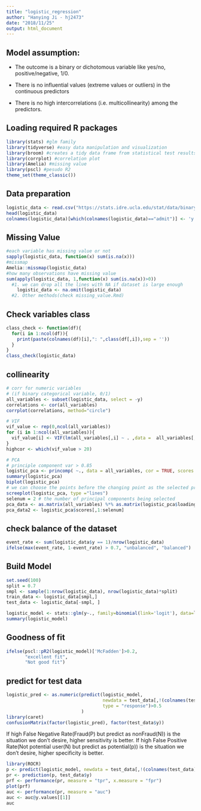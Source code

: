 ```yaml
---
title: "logistic_regression"
author: "Hanying Ji - hj2473"
date: "2018/11/25"
output: html_document
---
```


## Model assumption:

- The outcome is a binary or dichotomous variable like yes/no, positive/negative, 1/0.

- There is no influential values (extreme values or outliers) in the continuous predictors

- There is no high intercorrelations (i.e. multicollinearity) among the predictors.

## Loading required R packages
```r
library(stats) #glm family
library(tidyverse) #easy data manipulation and visualization
library(broom) #creates a tidy data frame from statistical test results
library(corrplot) #correlation plot
library(Amelia) #missing value
library(pscl) #pesudo R2
theme_set(theme_classic())
```

## Data preparation
```r
logistic_data <- read.csv("https://stats.idre.ucla.edu/stat/data/binary.csv")
head(logistic_data)
colnames(logistic_data)[which(colnames(logistic_data)=="admit")] <- 'y'
```

## Missing Value
```r
#each variable has missing value or not
sapply(logistic_data, function(x) sum(is.na(x)))
#missmap
Amelia::missmap(logistic_data)
#how many observations have missing value
sum(apply(logistic_data, 1,function(x) sum(is.na(x))>0))
  #1. we can drop all the lines with NA if dataset is large enough
    logistic_data <- na.omit(logistic_data)
  #2. Other methods(check missing_value.Rmd)
```

## Check variables class
```r
class_check <- function(df){
  for(i in 1:ncol(df)){
    print(paste(colnames(df)[i],": ",class(df[,i]),sep = ''))
  }
}
class_check(logistic_data)
```

## collinearity
```r
# corr for numeric variables
# (if binary categorical variable, 0/1)
all_variables <- subset(logistic_data, select = -y)
correlations <- cor(all_variables)
corrplot(correlations, method="circle")

# VIF
vif_value <- rep(0,ncol(all_variables))
for (i in 1:ncol(all_variables)){
  vif_value[i] <- VIF(lm(all_variables[,i] ~ . ,data =  all_variables[,-i]))
}
highcor <- which(vif_value > 20)

# PCA
# principle component var > 0.85
logistic_pca <- princomp( ~., data = all_variables, cor = TRUE, scores = TRUE)
summary(logistic_pca)
biplot(logistic_pca)
# we can choose the points before the changing point as the selected principal component
screeplot(logistic_pca, type ="lines")
selenum = 2 # the number of principal components being selected
pca_data <- as.matrix(all_variables) %*% as.matrix(logistic_pca$loadings[,1:selenum])
pca_data2 <- logistic_pca$scores[,1:selenum]

```

## check balance of the dataset
```r
event_rate <- sum(logistic_data$y == 1)/nrow(logistic_data)
ifelse(max(event_rate, 1-event_rate) > 0.7, "unbalanced", "balanced")
```

## Build Model
```r
set.seed(100)
split = 0.7
smpl <- sample(1:nrow(logistic_data), nrow(logistic_data)*split)
train_data <- logistic_data[smpl,]
test_data <- logistic_data[-smpl, ]

logistic_model <- stats::glm(y~., family=binomial(link='logit'), data=logistic_data)
summary(logistic_model)
```

## Goodness of fit
```r
ifelse(pscl::pR2(logistic_model)['McFadden']>0.2, 
       "excellent fit", 
       "Not good fit")
```

## predict for test data
```r
logistic_pred <- as.numeric(predict(logistic_model, 
                                    newdata = test_data[,!(colnames(test_data) %in% "y")], 
                                    type = "response")>0.5
                            )
library(caret)
confusionMatrix(factor(logistic_pred), factor(test_data$y))
```
If high False Negative Rate(Fraud(P) but predict as nonFraud(N)) is the situation we don't desire, higher sensitivity is better.
If high False Positive Rate(Not potential user(N) but predict as potential(p)) is the situation we don't desire, higher specificity is better.


```r
library(ROCR)
p <- predict(logistic_model, newdata = test_data[,!(colnames(test_data) %in% "y")], type="response")
pr <- prediction(p, test_data$y)
prf <- performance(pr, measure = "tpr", x.measure = "fpr")
plot(prf)
auc <- performance(pr, measure = "auc")
auc <- auc@y.values[[1]]
auc
```